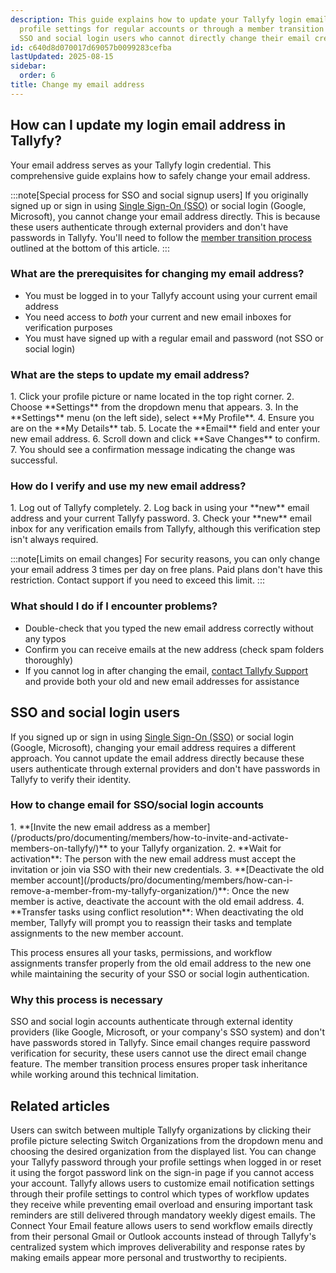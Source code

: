 ```yaml
---
description: This guide explains how to update your Tallyfy login email address through
  profile settings for regular accounts or through a member transition process for
  SSO and social login users who cannot directly change their email credentials.
id: c640d8d070017d69057b0099283cefba
lastUpdated: 2025-08-15
sidebar:
  order: 6
title: Change my email address
---
```



## How can I update my login email address in Tallyfy?

Your email address serves as your Tallyfy login credential. This comprehensive guide explains how to safely change your email address.

:::note[Special process for SSO and social signup users]
If you originally signed up or sign in using [Single Sign-On (SSO)](/products/pro/integrations/authentication/) or social login (Google, Microsoft), you cannot change your email address directly. This is because these users authenticate through external providers and don't have passwords in Tallyfy. You'll need to follow the [member transition process](#sso-and-social-login-users) outlined at the bottom of this article.
:::

### What are the prerequisites for changing my email address?

*   You must be logged in to your Tallyfy account using your current email address
*   You need access to *both* your current and new email inboxes for verification purposes
*   You must have signed up with a regular email and password (not SSO or social login)

### What are the steps to update my email address?

<Steps>
1. Click your profile picture or name located in the top right corner.
2. Choose **Settings** from the dropdown menu that appears.
3. In the **Settings** menu (on the left side), select **My Profile**.
4. Ensure you are on the **My Details** tab.
5. Locate the **Email** field and enter your new email address.
6. Scroll down and click **Save Changes** to confirm.
7. You should see a confirmation message indicating the change was successful.
</Steps>

### How do I verify and use my new email address?

<Steps>
1. Log out of Tallyfy completely.
2. Log back in using your **new** email address and your current Tallyfy password.
3. Check your **new** email inbox for any verification emails from Tallyfy, although this verification step isn't always required.
</Steps>

:::note[Limits on email changes]
For security reasons, you can only change your email address 3 times per day on free plans. Paid plans don't have this restriction. Contact support if you need to exceed this limit.
:::

### What should I do if I encounter problems?

*   Double-check that you typed the new email address correctly without any typos
*   Confirm you can receive emails at the new address (check spam folders thoroughly)
*   If you cannot log in after changing the email, [contact Tallyfy Support](/products/pro/miscellaneous/support/how-can-i-contact-tallyfys-support-team/) and provide both your old and new email addresses for assistance

## SSO and social login users

If you signed up or sign in using [Single Sign-On (SSO)](/products/pro/integrations/authentication/) or social login (Google, Microsoft), changing your email address requires a different approach. You cannot update the email address directly because these users authenticate through external providers and don't have passwords in Tallyfy to verify their identity.

### How to change email for SSO/social login accounts

<Steps>
1. **[Invite the new email address as a member](/products/pro/documenting/members/how-to-invite-and-activate-members-on-tallyfy/)** to your Tallyfy organization.
2. **Wait for activation**: The person with the new email address must accept the invitation or join via SSO with their new credentials.
3. **[Deactivate the old member account](/products/pro/documenting/members/how-can-i-remove-a-member-from-my-tallyfy-organization/)**: Once the new member is active, deactivate the account with the old email address.
4. **Transfer tasks using conflict resolution**: When deactivating the old member, Tallyfy will prompt you to reassign their tasks and template assignments to the new member account.
</Steps>

This process ensures all your tasks, permissions, and workflow assignments transfer properly from the old email address to the new one while maintaining the security of your SSO or social login authentication.

### Why this process is necessary

SSO and social login accounts authenticate through external identity providers (like Google, Microsoft, or your company's SSO system) and don't have passwords stored in Tallyfy. Since email changes require password verification for security, these users cannot use the direct email change feature. The member transition process ensures proper task inheritance while working around this technical limitation.


## Related articles
<CardGrid>
<LinkTitleCard header="<b>Personal Settings > Switch between organizations</b>" href="/products/pro/settings/personal-settings/how-can-i-switch-between-organizations-in-tallyfy/" > Users can switch between multiple Tallyfy organizations by clicking their profile picture selecting Switch Organizations from the dropdown menu and choosing the desired organization from the displayed list. </LinkTitleCard>
<LinkTitleCard header="<b>Personal Settings > Reset your password</b>" href="/products/pro/settings/personal-settings/how-can-i-change-or-reset-my-tallyfy-password/" > You can change your Tallyfy password through your profile settings when logged in or reset it using the forgot password link on the sign-in page if you cannot access your account. </LinkTitleCard>
<LinkTitleCard header="<b>Personal Settings > Manage email notifications</b>" href="/products/pro/settings/personal-settings/how-can-i-manage-email-notifications-in-tallyfy/" > Tallyfy allows users to customize email notification settings through their profile settings to control which types of workflow updates they receive while preventing email overload and ensuring important task reminders are still delivered through mandatory weekly digest emails. </LinkTitleCard>
<LinkTitleCard header="<b>Email > Connect your email</b>" href="/products/pro/integrations/email/connect-your-email/" > The Connect Your Email feature allows users to send workflow emails directly from their personal Gmail or Outlook accounts instead of through Tallyfy's centralized system which improves deliverability and response rates by making emails appear more personal and trustworthy to recipients. </LinkTitleCard>
</CardGrid>